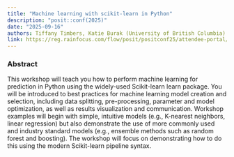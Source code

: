 ```yaml
---
title: "Machine learning with scikit-learn in Python"
description: "posit::conf(2025)"
date: "2025-09-16"
authors: Tiffany Timbers, Katie Burak (University of British Columbia)
link: https://reg.rainfocus.com/flow/posit/positconf25/attendee-portal/page/sessioncatalog?tab.day=20250916
---
```


### Abstract

This workshop will teach you how to perform machine learning for prediction in Python using the widely-used Scikit-learn learn package. You will be introduced to best practices for machine learning model creation and selection, including data splitting, pre-processing, parameter and model optimization, as well as results visualization and communication. Workshop examples will begin with simple, intuitive models (e.g., K-nearest neighbors, linear regression) but also demonstrate the use of more commonly used and industry standard models (e.g., ensemble methods such as random forest and boosting). The workshop will focus on demonstrating how to do this using the modern Scikit-learn pipeline syntax.

